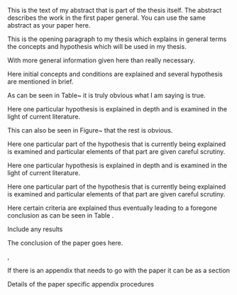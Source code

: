 \refsection
\chapter{PAPER 3 TITLE GOES HERE}

\begin{center}
    Authors and Affiliations \\
    Modified from a manuscript to be submitted to/ under review/ published in \textit{Name of the Journal} 
\end{center}

\section{Abstract}
This is the text of my abstract that is part of the thesis itself.
The abstract describes the work in the first paper general. You can use the same abstract as your paper here.

<!-- %\pagebreak %remove if needed -->

<!-- % Please include sections as the paper has, some of the following sections are meant as examples of what can be done, the bibliography should be made as given -->

\section{Methods and procedures}

This is the opening paragraph to my thesis which
explains in general terms the concepts and hypothesis
which will be used in my thesis.

With more general information given here than really
necessary.

\section{Introduction}

Here initial concepts and conditions are explained and
several hypothesis are mentioned in brief.

As can be seen in Table~\ref{nothing} it is truly
obvious what I am saying is true.

\begin{table}[h!tb] \centering
\isucaption[This table shows a standard empty table. Please check the code caption for extended instructions]{This table shows a standard empty table. In case of long captions, we want to use the long caption as the description to the table and image but not use it in the table of contents and list of figures/ tables. In order to do this, there are two captions which have been provided, remove the first square bracket options if there is only one small caption. You can use citations like this too \cite{Enf87}}
\label{nothing}

\vspace{ 2 in}
\end{table}

\subsection{Hypothesis}

Here one particular hypothesis is explained in depth
and is examined in the light of current literature.

This can also be seen in Figure~\ref{moon} that the
rest is obvious.

\begin{figure}[h!tb] \centering

\vspace{ 2 in}
\isucaption{This table shows a standard empty figure}
\label{moon}
\end{figure}

\subsubsection{Parts of the hypothesis}

Here one particular part of the hypothesis that is 
currently being explained is examined and particular
elements of that part are given careful scrutiny.

<!-- % Below \subsubsection -->
<!-- % Sectional commands: \paragraph and \subparagraph may also be used -->

\subsection{Second Hypothesis}

Here one particular hypothesis is explained in depth
and is examined in the light of current literature.

\subsubsection{Parts of the second hypothesis}

Here one particular part of the hypothesis that is 
currently being explained is examined and particular
elements of that part are given careful scrutiny.

<!-- %\addtocontents{toc}{\protect\newpage} % Adds \newpage in "\tableofcontents" -->
<!-- \section{Criteria Review} -->

Here certain criteria are explained thus eventually
leading to a foregone conclusion as can be seen in
Table \ref{nevermore}.

\begin{table}[h!tb] \centering
\setlength{\captionwidth}{3.5 in}
\isucaption{This table shows a standard empty table with a limited caption width}
\label{nevermore}

\vspace{ 2 in}
\end{table}

\section{Results}
Include any results

\section{Conclusion}\label{conclusion2}

The conclusion of the paper goes here.

<!-- %\cite{allen}, \cite{bruner}  -->
\cite{Rea85}
\cite{Enf87}, \cite{Dau75} 
\cite{KPS75}

\section{References}
\printbibliography[heading=none, section=4]

<!-- %%%%% -->
<!-- %% Appendix -->
<!-- % This section may or may not be included -->
<!-- % Chapter 2 shows a double appendix example. Please use A or B as in Appendix A if there are multiple appendix. Use "Appendix A:" before writing the title -->
<!-- % Chapter 3 shows a single appendix example. Use "Appendix:" before writing the title  -->
\section{Appendix: Appendix Title Goes Here}
If there is an appendix that needs to go with the paper it can be as a section \cite{Aup91}

\subsection{Procedure details}
Details of the paper specific appendix procedures
\endrefsection